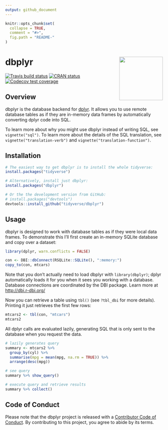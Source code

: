 ```yaml
---
output: github_document
---
```


<!-- README.md is generated from README.Rmd. Please edit that file -->

```r
knitr::opts_chunk$set(
  collapse = TRUE,
  comment = "#>",
  fig.path = "README-"
)
```

# dbplyr <img src="man/figures/logo.png" align="right" height="139" />

<!-- badges: start -->
[![Travis build status](https://travis-ci.org/tidyverse/dbplyr.svg?branch=master)](https://travis-ci.org/tidyverse/dbplyr)
[![CRAN status](https://www.r-pkg.org/badges/version/dbplyr)](https://cran.r-project.org/package=dbplyr)
[![Codecov test coverage](https://codecov.io/gh/tidyverse/dbplyr/branch/master/graph/badge.svg)](https://codecov.io/gh/tidyverse/dbplyr?branch=master)
<!-- badges: end -->

## Overview

dbplyr is the database backend for [dplyr](https://dplyr.tidyverse.org). It allows you to use remote database tables as if they are in-memory data frames by automatically converting dplyr code into SQL. 

To learn more about why you might use dbplyr instead of writing SQL, see `vignette("sql")`. To learn more about the details of the SQL translation, see `vignette("translation-verb")` and `vignette("translation-function")`.

## Installation

```r
# The easiest way to get dbplyr is to install the whole tidyverse:
install.packages("tidyverse")

# Alternatively, install just dbplyr:
install.packages("dbplyr")

# Or the the development version from GitHub:
# install.packages("devtools")
devtools::install_github("tidyverse/dbplyr")
```

## Usage

dbplyr is designed to work with database tables as if they were local data frames. To demonstrate this I'll first create an in-memory SQLite database and copy over a dataset:

```r
library(dplyr, warn.conflicts = FALSE)

con <- DBI::dbConnect(RSQLite::SQLite(), ":memory:")
copy_to(con, mtcars)
```

Note that you don't actually need to load dbplyr with `library(dbplyr)`; dplyr automatically loads it for you when it sees you working with a database. Database connections are coordinated by the DBI package. Learn more at <http://dbi.r-dbi.org/>

Now you can retrieve a table using `tbl()` (see `?tbl_dbi` for more details). Printing it just retrieves the first few rows:

```r
mtcars2 <- tbl(con, "mtcars")
mtcars2
```

All dplyr calls are evaluated lazily, generating SQL that is only sent to the database when you request the data.

```r
# lazily generates query
summary <- mtcars2 %>% 
  group_by(cyl) %>% 
  summarise(mpg = mean(mpg, na.rm = TRUE)) %>% 
  arrange(desc(mpg))

# see query
summary %>% show_query()

# execute query and retrieve results
summary %>% collect()
```

## Code of Conduct

Please note that the dbplyr project is released with a [Contributor Code of Conduct](https://dbplyr.tidyverse.org/CODE_OF_CONDUCT.html). By contributing to this project, you agree to abide by its terms.

